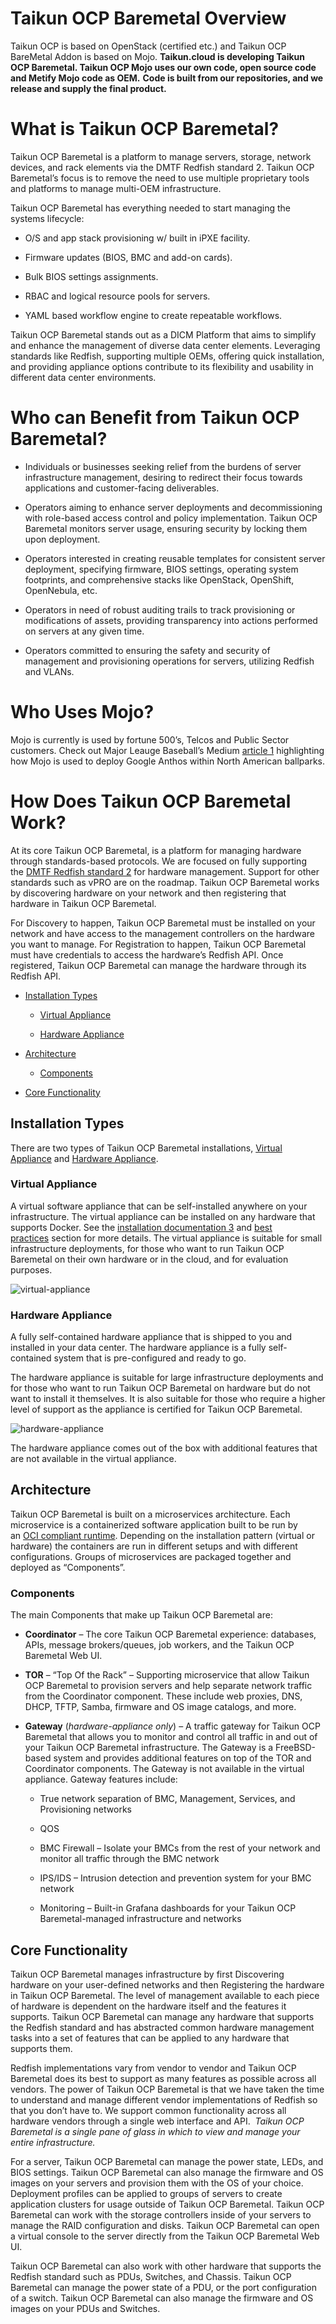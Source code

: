 # Taikun OCP Baremetal Overview

Taikun OCP is based on OpenStack (certified etc.) and Taikun OCP BareMetal Addon is based on Mojo. **Taikun.cloud is developing Taikun OCP Baremetal. Taikun OCP Mojo uses our own code, open source code and Metify Mojo code as OEM.**
**Code is built from our repositories, and we release and supply the final product.**

# What is Taikun OCP Baremetal?

Taikun OCP Baremetal is a platform to manage servers, storage, network devices, and rack elements via the DMTF Redfish standard 2. Taikun OCP Baremetal’s focus is to remove the need to use multiple proprietary tools and platforms to manage multi-OEM infrastructure.

Taikun OCP Baremetal has everything needed to start managing the systems lifecycle:

* O/S and app stack provisioning w/ built in iPXE facility.

* Firmware updates (BIOS, BMC and add-on cards).

* Bulk BIOS settings assignments.

* RBAC and logical resource pools for servers.

* YAML based workflow engine to create repeatable workflows.

Taikun OCP Baremetal stands out as a DICM Platform that aims to simplify and enhance the management of diverse data center elements. Leveraging standards like Redfish, supporting multiple OEMs, offering quick installation, and providing appliance options contribute to its flexibility and usability in different data center environments.

# Who can Benefit from Taikun OCP Baremetal?

* Individuals or businesses seeking relief from the burdens of server infrastructure management, desiring to redirect their focus towards applications and customer-facing deliverables.

* Operators aiming to enhance server deployments and decommissioning with role-based access control and policy implementation. Taikun OCP Baremetal monitors server usage, ensuring security by locking them upon deployment.

* Operators interested in creating reusable templates for consistent server deployment, specifying firmware, BIOS settings, operating system footprints, and comprehensive stacks like OpenStack, OpenShift, OpenNebula, etc.

* Operators in need of robust auditing trails to track provisioning or modifications of assets, providing transparency into actions performed on servers at any given time.

* Operators committed to ensuring the safety and security of management and provisioning operations for servers, utilizing Redfish and VLANs.

# Who Uses Mojo?

Mojo is currently is used by fortune 500’s, Telcos and Public Sector customers. Check out Major Leauge Baseball’s Medium [article 1](https://medium.com/mlb-technology/anthos-on-bare-metal-how-mlb-turned-ball-parks-into-on-prem-k8-clusters-295031253a33) highlighting how Mojo is used to deploy Google Anthos within North American ballparks.

# How Does Taikun OCP Baremetal Work?

At its core Taikun OCP Baremetal, is a platform for managing hardware through standards-based protocols. We are focused on fully supporting the [DMTF Redfish standard 2](https://www.dmtf.org/standards/redfish) for hardware management. Support for other standards such as vPRO are on the roadmap. Taikun OCP Baremetal works by discovering hardware on your network and then registering that hardware in Taikun OCP Baremetal.

For Discovery to happen, Taikun OCP Baremetal must be installed on your network and have access to the management controllers on the hardware you want to manage. For Registration to happen, Taikun OCP Baremetal must have credentials to access the hardware’s Redfish API. Once registered, Taikun OCP Baremetal can manage the hardware through its Redfish API.

* [Installation Types](https://support.metify.io/t/how-does-mojo-work/30#installation-types-2)

  * [Virtual Appliance](https://support.metify.io/t/how-does-mojo-work/30#virtual-appliance-3)

  * [Hardware Appliance](https://support.metify.io/t/how-does-mojo-work/30#hardware-appliance-4)

* [Architecture](https://support.metify.io/t/how-does-mojo-work/30#architecture-5)

  * [Components](https://support.metify.io/t/how-does-mojo-work/30#components-6)

* [Core Functionality](https://support.metify.io/t/how-does-mojo-work/30#core-functionality-7)

## Installation Types

There are two types of Taikun OCP Baremetal installations, [Virtual Appliance](https://support.metify.io/t/how-does-mojo-work/30#virtual-appliance-3) and [Hardware Appliance](https://support.metify.io/t/how-does-mojo-work/30#hardware-appliance-4).

### Virtual Appliance

A virtual software appliance that can be self-installed anywhere on your infrastructure. The virtual appliance can be installed on any hardware that supports Docker. See the [installation documentation 3](https://support.metify.io/t/installing-mojo/20) and [best practices](https://support.metify.io/t/mojo-best-practices) section for more details. The virtual appliance is suitable for small infrastructure deployments, for those who want to run Taikun OCP Baremetal on their own hardware or in the cloud, and for evaluation purposes.

![virtual-appliance](https://support.metify.io/uploads/default/original/1X/3fb9de6304e744124811fa3ea2859786606244f2.png)

### Hardware Appliance

A fully self-contained hardware appliance that is shipped to you and installed in your data center. The hardware appliance is a fully self-contained system that is pre-configured and ready to go.

The hardware appliance is suitable for large infrastructure deployments and for those who want to run Taikun OCP Baremetal on hardware but do not want to install it themselves. It is also suitable for those who require a higher level of support as the appliance is certified for Taikun OCP Baremetal.

![hardware-appliance](https://support.metify.io/uploads/default/original/1X/86f7b233d4560ce0fc4500a9a834789a30dca423.png)

The hardware appliance comes out of the box with additional features that are not available in the virtual appliance.

## Architecture

Taikun OCP Baremetal is built on a microservices architecture. Each microservice is a containerized software application built to be run by an [OCI compliant runtime](https://opencontainers.org/). Depending on the installation pattern (virtual or hardware) the containers are run in different setups and with different configurations. Groups of microservices are packaged together and deployed as “Components”.

### Components

The main Components that make up Taikun OCP Baremetal are:

* **Coordinator** – The core Taikun OCP Baremetal experience: databases, APIs, message brokers/queues, job workers, and the Taikun OCP Baremetal Web UI.

* **TOR** – “Top Of the Rack” – Supporting microservice that allow Taikun OCP Baremetal to provision servers and help separate network traffic from the Coordinator component. These include web proxies, DNS, DHCP, TFTP, Samba, firmware and OS image catalogs, and more.

* **Gateway** (*hardware-appliance only*) – A traffic gateway for Taikun OCP Baremetal that allows you to monitor and control all traffic in and out of your Taikun OCP Baremetal infrastructure. The Gateway is a FreeBSD-based system and provides additional features on top of the TOR and Coordinator components. The Gateway is not available in the virtual appliance. Gateway features include:

  * True network separation of BMC, Management, Services, and Provisioning networks

  * QOS

  * BMC Firewall – Isolate your BMCs from the rest of your network and monitor all traffic through the BMC network

  * IPS/IDS – Intrusion detection and prevention system for your BMC network

  * Monitoring – Built-in Grafana dashboards for your Taikun OCP Baremetal-managed infrastructure and networks

## Core Functionality

Taikun OCP Baremetal manages infrastructure by first Discovering hardware on your user-defined networks and then Registering the hardware in Taikun OCP Baremetal. The level of management available to each piece of hardware is dependent on the hardware itself and the features it supports. Taikun OCP Baremetal can manage any hardware that supports the Redfish standard and has abstracted common hardware management tasks into a set of features that can be applied to any hardware that supports them.

Redfish implementations vary from vendor to vendor and Taikun OCP Baremetal does its best to support as many features as possible across all vendors. The power of Taikun OCP Baremetal is that we have taken the time to understand and manage different vendor implementations of Redfish so that you don’t have to. We support common functionality across all hardware vendors through a single web interface and API.  *Taikun OCP Baremetal is a single pane of glass in which to view and manage your entire infrastructure.*

For a server, Taikun OCP Baremetal can manage the power state, LEDs, and BIOS settings. Taikun OCP Baremetal can also manage the firmware and OS images on your servers and provision them with the OS of your choice. Deployment profiles can be applied to groups of servers to create application clusters for usage outside of Taikun OCP Baremetal. Taikun OCP Baremetal can work with the storage controllers inside of your servers to manage the RAID configuration and disks. Taikun OCP Baremetal can open a virtual console to the server directly from the Taikun OCP Baremetal Web UI.

Taikun OCP Baremetal can also work with other hardware that supports the Redfish standard such as PDUs, Switches, and Chassis. Taikun OCP Baremetal can manage the power state of a PDU, or the port configuration of a switch. Taikun OCP Baremetal can also manage the firmware and OS images on your PDUs and Switches.